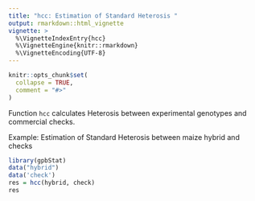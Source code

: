---
title: "hcc: Estimation of Standard Heterosis "
output: rmarkdown::html_vignette
vignette: >
  %\VignetteIndexEntry{hcc}
  %\VignetteEngine{knitr::rmarkdown}
  %\VignetteEncoding{UTF-8}
---

```{r, include = FALSE}
knitr::opts_chunk$set(
  collapse = TRUE,
  comment = "#>"
)
```

Function ```hcc``` calculates Heterosis between experimental genotypes and commercial checks. 

Example: Estimation of Standard Heterosis between maize hybrid and checks
```{r setup}
library(gpbStat)
data("hybrid")
data('check')
res = hcc(hybrid, check)
res
```
